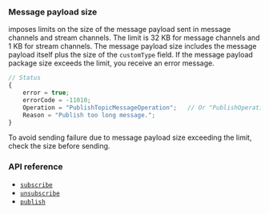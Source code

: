 <PlatformWrapper platform="web">
  
### Message payload size

<Vg k="SIG_SDK" /> imposes limits on the size of the message payload sent in message channels and stream channels. The limit is 32 KB for message channels and 1 KB for stream channels. The message payload size includes the message payload itself plus the size of the `customType` field. If the message payload package size exceeds the limit, you receive an error message.

```javascript
// Status
{
    error = true;
    errorCode = -11010;
    Operation = "PublishTopicMessageOperation";   // Or "PublishOperation"
    Reason = "Publish too long message.";
}
```

To avoid sending failure due to message payload size exceeding the limit, check the size before sending.

### API reference

- [`subscribe`](../reference/api#channelsubscribepropsag_platform)
- [`unsubscribe`](../reference/api#channelunsubscribepropsag_platform)
- [`publish`](../reference/api#messagepublishpropsag_platform)


</PlatformWrapper>
